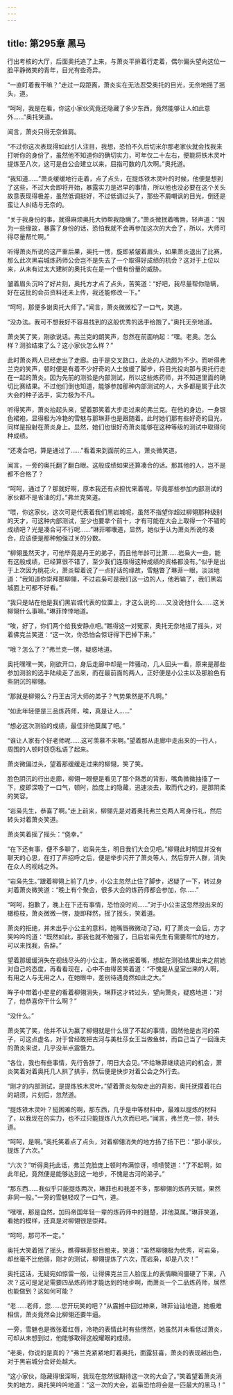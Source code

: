 ```yaml
---
---
---
```

title: 第295章 黑马
---



行出考核的大厅，后面奥托追了上来，与萧炎平排着行走着，偶尔偏头望向这位一脸平静微笑的青年，目光有些奇异。

“一直盯着我干嘛？”走过一段距离，萧炎实在无法忍受奥托的目光，无奈地摇了摇头，道。

“呵呵，我是在看，你这小家伙究竟还隐藏了多少东西，竟然能够让人如此意外……”奥托笑道。

闻言，萧炎只得无奈耸肩。

“不过你这次表现得如此引人注目，我想，恐怕不久后切米尔那老家伙就会找我来打听你的身份了，虽然他不知道你的确切实力，可年仅二十左右，便能将铁木灵叶提炼至八次，这可是自公会建立以来，屈指可数的几次啊。”奥托道。

“我知道……”萧炎缓缓地行走着，点了点头，在提炼铁木灵叶的时候，他便是想到了这些，不过大会即将开始，暴露实力是迟早的事情，所以他也没必要在这个关头故意表现得极差，虽然低调挺好，不过低调过头了，那些不屑嘲讽的目光，倒还是蛮让人纠结与无奈的。

“关于我身份的事，就得麻烦奥托大师帮我隐瞒了。”萧炎微抿着嘴唇，轻声道：“因为一些缘故，暴露了身份的话，恐怕我就不会再参加这次的大会了，所以，大师可得尽量帮忙啊。”

听得萧炎所说的这严重后果，奥托一愣，旋即紧皱着眉头，如果萧炎退出了比赛，那么此次黑岩城炼药师公会岂不是失去了一个取得好成绩的机会？这对于上位以来，从未有过太大建树的奥托实在是一个很有份量的威胁。

皱着眉头沉吟了好片刻，奥托方才点了点头，苦笑道：“好吧，我尽量帮你隐瞒，好在这批的会员资料还未上传，我还能修改一下。”

“呵呵，那便多谢奥托大师了。”闻言，萧炎微微松了一口气，笑道。

“没办法。我可不想我好不容易找到的这般优秀的选手给跑了。”奥托无奈地道。

萧炎笑了笑，刚欲说话。弗兰克的朗笑声，忽然在前面响起：“嘿。老奥。怎么样？测验结束了么？这小家伙怎么样？”

此时萧炎两人已经走出了走廊。由于是交叉路口，此处的人流颇为不少。而听得弗兰克的笑声，顿时便是有着不少好奇的人士放缓了脚步，将目光投向那与奥托行走在一起的萧炎。因为先前的测验是内部测试，所以这些炼药师，并不知道里面的确切比赛结果。不过他们倒也知道，能够参加那种内部测试的人，大多都是属于此次大会的种子选手，实力极为不凡。

听得笑声，萧炎抬起头来，望着那笑着大步走过来的弗兰克。在他的身边，一身银色裙袍，显得极为冷艳的雪魅与那琳菲也是跟随着。此时她们那有些好奇的目光，同样是投射在萧炎身上。显然，她们也很好奇萧炎能够在这种等级的测试中取得何种成绩。

“还凑合吧，算是通过了……”看着来到面前的三人，萧炎微笑道。

闻言，一旁的奥托翻了翻白眼。这般成绩如果还算凑合的话。那其他的人，岂不是都不合格了？

“呵呵，通过了？那就好啊，原本我还有点担忧来着呢，毕竟那些参加内部测试的家伙都不是省油的灯。”弗兰克笑道。

“喂，你这家伙，这次可是代表着我们黑岩城呢，虽然不指望你超过柳翎那种级别的天才，可这种内部测试，至少也要拿个前十，才有可能在大会上取得一个不错的成绩吧？光是凑合可不行呢……”琳菲嘟囔道，显然，她似乎认为萧炎所说的凑合，应该便是那种勉强过关的分数。

“柳翎虽然天才，可他毕竟是丹王的弟子，而且他年龄可比萧……岩枭大一些，能有这般成绩，已经算很不错了，至少我们连取得这种成绩的资格都没有。”似乎是出于上次因为桃花火，萧炎帮着说了一点好话的缘故，雪魅瞥了琳菲一眼，淡淡地道：“我知道你崇拜那柳翎，不过岩枭可是我们这一边的人，他若输了，我们黑岩城面上可都不好看。”

“我只是站在他是我们黑岩城代表的位置上，才这么说的……又没说他什么……这关柳翎什么事嘛。”琳菲悻悻地道。

“唉，好了，你们两个给我安静点吧。”瞧得这一对冤家，奥托无奈地摇了摇头，对着佛克兰笑道：“这一次，你恐怕会惊讶得下巴掉下来。”

“哦？怎么了？”弗兰克一愣，疑惑地道。

奥托嘿嘿一笑，刚欲开口，身后走廊中却是一阵骚动，几人回头一看，原来是那些参加测验的选手陆续走了出来，而在最前面的两人，正好便是小公主以及那脸色有些阴沉的柳翎。

“那就是柳翎么？丹王古河大师的弟子？气势果然是不凡啊。”

“如此年轻便是三品炼药师，唉，真是让人……”

“想必这次测验的成绩，最佳非他莫属了吧。”

“谁让人家有个好老师呢……这可羡慕不来啊。”望着那从走廊中走出来的一行人，周围的人顿时窃窃私语了起来。

萧炎微偏过头，望着那缓缓走过来的柳翎，笑了笑。

脸色阴沉的行出走廊，柳翎一眼便是看见了那个熟悉的背影，嘴角微微抽搐了一下，旋即深吸了一口气，顿时，脸庞上的隐藏，迅速淡去，取而代之的，是那阴柔的笑容。

“岩枭先生，恭喜了啊。”走上前来，柳翎先是对着奥托弗兰克两人弯身行礼，然后转头对着萧炎笑道。

萧炎笑着摇了摇头：“侥幸。”

“在下还有事，便不多聊了，岩枭先生，明日我们大会见吧。”柳翎此时明显并没有聊天的心思，在打了声招呼之后，便是举步闪开了萧炎等人，然后穿开人群，消失在众人的视线之外。

“岩枭先生。”跟着柳翎上前了几步，小公主忽然止住了脚步，迟疑了一下，转过身对着萧炎微笑道：“晚上有个聚会，很多大会的炼药师都会参加，你……”

“呵呵，抱歉了，晚上在下还有事情，恐怕没时间……”对于小公主这忽然投出来的橄榄枝，萧炎微微一愣，旋即释然，摇了摇头，笑着道。

萧炎的拒绝，并未出乎小公主的意料，她嘴唇微微动了动，盯了萧炎一会后，方才笑吟吟的道：“既然如此，那我也就不勉强了，日后岩枭先生有需要帮忙的地方，可以来找我，告辞。”

望着那缓缓消失在视线尽头的小公主，萧炎微抿着嘴，想起在测验结果出来之前她对自己的态度，再看看现在，心中不由得苦笑着道：“不愧是从皇室出来的人啊，有用之人与无用之人，在她眼中，差别待遇竟然如此之大。”

眸子中带着小星星的看着柳翎消失，琳菲这才转过头，望向萧炎，疑惑地道：“对了，他恭喜你干什么啊？”

“没什么。”

萧炎笑了笑，他并不认为赢了柳翎就是什么很了不起的事情，固然他是古河的弟子，可这点虚名，对于曾经敢把古河与美杜莎女王当做鱼蚌，而自己当了一回渔夫的萧炎来说，几乎没半点震慑力。

“各位，我也有些事情，先行告辞了，明日大会见。”不给琳菲继续追问的机会，萧炎笑着对着奥托几人拱了拱手，然后便是快步对着公会之外行去。

“刚才的内部测试，是提炼铁木灵叶。”望着萧炎匆匆走出的背影，奥托抚摸着花白的胡须，片刻后，忽然道。

“提炼铁木灵叶？挺困难的啊，那东西，几乎是中等材料中，最难以提炼的材料了，以我现在的实力，也不过只能提炼八九次而已吧。”闻言，弗兰克一惊，转头道。

“呵呵，是啊。”奥托笑着点了点头，对着柳翎消失的地方扬了扬下巴：“那小家伙，提炼了六次。”

“六次？”听得奥托此话，弗兰克脸庞上顿时布满惊讶，啧啧赞道：“了不起啊，如此年纪，竟然便是能够达到这一地步，不愧是古河的弟子。”

“那东西……我似乎只能提炼两次，琳菲也和我差不多，那柳翎的炼药天赋，果然非同一般。”一旁的雪魅轻叹了一口气，道。

“嘿嘿，那是自然，加玛帝国年轻一辈的炼药师中的翘楚，非他莫属。”琳菲笑道，看她的模样，还真是对柳翎很是崇拜。

“呵呵，那可不一定。”

奥托大笑着摇了摇头，瞧得琳菲怒目瞪来，笑道：“虽然柳翎极为优秀，可岩枭，却丝毫不比他弱，刚才的测试，柳翎提炼了六次，而岩枭，却是八次！”

奥托这话，无疑宛如惊雷一般，让得佛克兰三人脸庞上的表情瞬间僵硬了下来，八次？这可是足足需要四品炼药师才能达到的地步啊，而萧炎一个二品炼药师，居然也能做到？这如何可能？

“老……老师，您……您开玩笑的吧？”从震撼中回过神来，琳菲讪讪地道，她极难相信，萧炎竟然会比柳翎还要牛逼。

一旁，雪魅也是微张着红唇，冷艳的表情此时有些愣然，她虽然并未看低过萧炎，可却从未想到过，他能够取得这般耀眼的成绩。

“老奥，你说的是真的？”弗兰克紧紧地盯着奥托，面露狂喜，萧炎的表现越出色，对于黑岩城分会好处越大。

“这小家伙，隐藏得很深啊，我现在忽然很期待这一次的大会了。”笑着望着萧炎消失的地方，奥托笑吟吟地道：“这一次的大会，岩枭恐怕将会是一匹最大的黑马！”